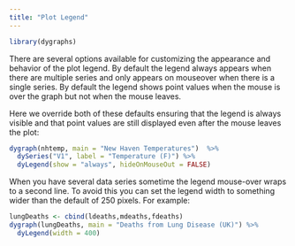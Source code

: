 ```yaml
---
title: "Plot Legend"
---
```


```r
library(dygraphs)
```


There are several options available for customizing the appearance and behavior of the plot legend. By default the legend always appears when there are multiple series and only appears on mouseover when there is a single series. By default the legend shows point values when the mouse is over the graph but not when the mouse leaves. 

Here we override both of these defaults ensuring that the legend is always visible and that point values are still displayed even after the mouse leaves the plot:

```r
dygraph(nhtemp, main = "New Haven Temperatures")  %>% 
  dySeries("V1", label = "Temperature (F)") %>%
  dyLegend(show = "always", hideOnMouseOut = FALSE)
```

When you have several data series sometime the legend mouse-over wraps to a second line. To avoid this you can set the legend width to something wider than the default of 250 pixels. For example:

```r
lungDeaths <- cbind(ldeaths,mdeaths,fdeaths)
dygraph(lungDeaths, main = "Deaths from Lung Disease (UK)") %>%
  dyLegend(width = 400)
```



